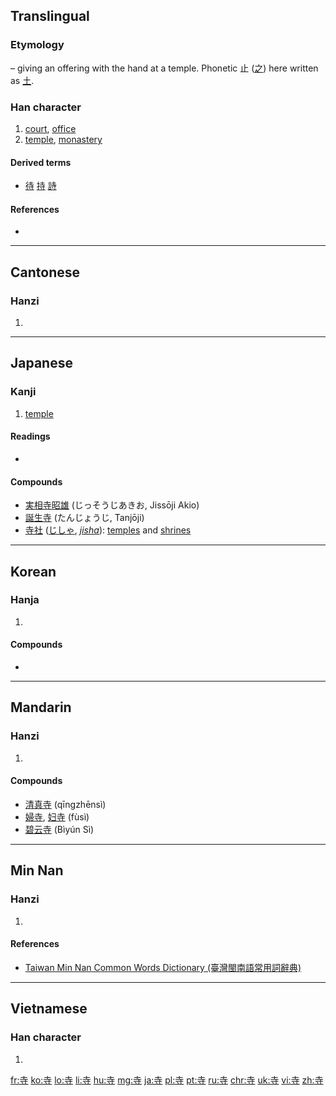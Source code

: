 ==Translingual==
{{stroke_order|strokes=6}}

===Etymology===
{{Han compound|止|寸|t2=hand|ls=psc|c1=p|c2=s}} – giving an offering with the hand at a temple. Phonetic 止 ([[之]]) here written as [[土]].

===Han character===
{{Han char|rn=41|rad=寸|as=03|sn=6|four=4034<sub>1</sub>|canj=土木戈 (GDI)|ids=⿱[[土]][[寸]]}}

# [[court]], [[office]]
# [[temple]], [[monastery]]

====Derived terms====
* [[待]] [[持]] [[詩]]

====References====
* {{Han ref|kx=0293.330|dkj=07414|dj=0581.080|hdz=10503.110|uh=5BFA|ud=23546|bh=A678|bd=42616}}

----

==Cantonese==

===Hanzi===
{{yue-hanzi|jyut=zi6|y=ji6}}

# {{defn|lang=yue|sort=寸03}}

----

==Japanese==
{{attention|ja|missing either the Noun heading or the entire noun section for 寺＝てら}}
===Kanji===
{{ja-kanji|grade=2|rs=寸03}}

# [[temple]]

====Readings====
* {{ja-readings
|goon=[[じ]] (ji)
|kanon=[[し]] (shi) {{qualifier|non-[[w:Jōyō kanji|Jōyō]] reading}}
|kun=[[てら]] (tera)}}

====Compounds====
* [[実相寺昭雄]] (じっそうじあきお, Jissōji Akio)
* [[誕生寺]] (たんじょうじ, Tanjōji)
* [[寺社]] ([[じしゃ]], ''[[jisha]]''): [[temple]]s and [[shrine]]s

----

==Korean==

===Hanja===
{{ko-hanja|hangeul=[[사]], [[시]]|rv=sa, si|mr=sa, si|y=sa, si}}

# {{defn|lang=ko|sort=寸03}}

====Compounds====
* {{l|ko|sc=Kore|寺刹|tr=[[사찰]], sachal}}

----

==Mandarin==

===Hanzi===
{{cmn-hanzi|pin=[[sì]] ([[si4]])|wg=ssu<sup>4</sup>}}

# {{defn|lang=cmn|sort=寸03}}

====Compounds====
* [[清真寺]] (qīngzhēnsì)
* [[婦寺]], [[妇寺]] (fùsì)
* [[碧云寺]] (Bìyún Sì)

----

==Min Nan==

===Hanzi===
{{nan-hanzi|tlpa=[[sī]] (si<sup>7</sup>)}}

# {{defn|lang=nan|sort=寸03}}

====References====
*[http://twblg.dict.edu.tw/holodict_new/result_detail.jsp?n_no=2292&curpage=1&sample=%E5%AF%BA&radiobutton=1&querytarget=1&limit=20&pagenum=1&rowcount=13 Taiwan Min Nan Common Words Dictionary (臺灣閩南語常用詞辭典)]

----

==Vietnamese==

===Han character===
{{vi-hantu|[[tự]]|rs=寸03}}

# {{defn|lang=vi|sort=寸03}}

[[fr:寺]]
[[ko:寺]]
[[lo:寺]]
[[li:寺]]
[[hu:寺]]
[[mg:寺]]
[[ja:寺]]
[[pl:寺]]
[[pt:寺]]
[[ru:寺]]
[[chr:寺]]
[[uk:寺]]
[[vi:寺]]
[[zh:寺]]